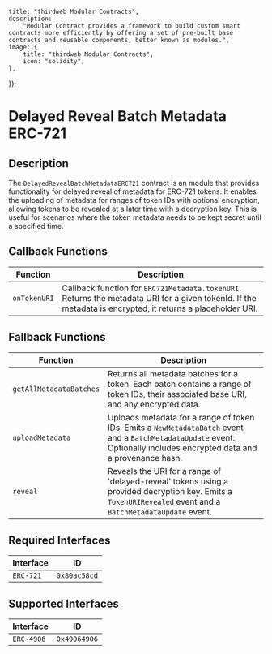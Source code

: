

    title: "thirdweb Modular Contracts",
    description:
        "Modular Contract provides a framework to build custom smart contracts more efficiently by offering a set of pre-built base contracts and reusable components, better known as modules.",
    image: {
        title: "thirdweb Modular Contracts",
        icon: "solidity",
    },
});

# Delayed Reveal Batch Metadata ERC-721

## Description

The `DelayedRevealBatchMetadataERC721` contract is an module that provides functionality for delayed reveal of metadata for ERC-721 tokens. It enables the uploading of metadata for ranges of token IDs with optional encryption, allowing tokens to be revealed at a later time with a decryption key. This is useful for scenarios where the token metadata needs to be kept secret until a specified time.

## Callback Functions

| Function   | Description                                                                |
|------------|----------------------------------------------------------------------------|
| `onTokenURI` | Callback function for `ERC721Metadata.tokenURI`. Returns the metadata URI for a given tokenId. If the metadata is encrypted, it returns a placeholder URI. |

## Fallback Functions

| Function                | Description                                                                             |
|-------------------------|-----------------------------------------------------------------------------------------|
| `getAllMetadataBatches` | Returns all metadata batches for a token. Each batch contains a range of token IDs, their associated base URI, and any encrypted data. |
| `uploadMetadata`        | Uploads metadata for a range of token IDs. Emits a `NewMetadataBatch` event and a `BatchMetadataUpdate` event. Optionally includes encrypted data and a provenance hash. |
| `reveal`                | Reveals the URI for a range of 'delayed-reveal' tokens using a provided decryption key. Emits a `TokenURIRevealed` event and a `BatchMetadataUpdate` event. |

## Required Interfaces

| Interface  | ID          |
|------------|-------------|
| `ERC-721`  | `0x80ac58cd`|

## Supported Interfaces

| Interface  | ID          |
|------------|-------------|
| `ERC-4906` | `0x49064906`|

